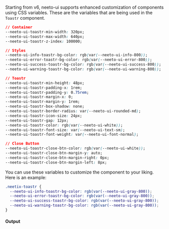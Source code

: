 Starting from v6, neeto-ui supports enhanced customization of components using
CSS variables. These are the variables that are being used in the `Toastr`
component.

```css
// Container
--neeto-ui-toastr-min-width: 320px;
--neeto-ui-toastr-max-width: 640px;
--neeto-ui-toastr-z-index: 100000;

// Styles
--neeto-ui-info-toastr-bg-color: rgb(var(--neeto-ui-info-800));
--neeto-ui-error-toastr-bg-color: rgb(var(--neeto-ui-error-800));
--neeto-ui-success-toastr-bg-color: rgb(var(--neeto-ui-success-800));
--neeto-ui-warning-toastr-bg-color: rgb(var(--neeto-ui-warning-800));

// Toastr
--neeto-ui-toastr-min-height: 48px;
--neeto-ui-toastr-padding-x: 1rem;
--neeto-ui-toastr-padding-y: 0.75rem;
--neeto-ui-toastr-margin-x: 0;
--neeto-ui-toastr-margin-y: 1rem;
--neeto-ui-toastr-box-shadow: none;
--neeto-ui-toastr-border-radius: var(--neeto-ui-rounded-md);
--neeto-ui-toastr-icon-size: 24px;
--neeto-ui-toastr-gap: 12px;
--neeto-ui-toastr-color: rgb(var(--neeto-ui-white));
--neeto-ui-toastr-font-size: var(--neeto-ui-text-sm);
--neeto-ui-toastr-font-weight: var(--neeto-ui-font-normal);

// Close Button
--neeto-ui-toastr-close-btn-color: rgb(var(--neeto-ui-white));
--neeto-ui-toastr-close-btn-margin-y: auto;
--neeto-ui-toastr-close-btn-margin-right: 0px;
--neeto-ui-toastr-close-btn-margin-left: 8px;
```

You can use these variables to customize the component to your liking. Here is
an example:

```css
.neetix-toastr {
  --neeto-ui-info-toastr-bg-color: rgb(var(--neeto-ui-gray-800));
  --neeto-ui-error-toastr-bg-color: rgb(var(--neeto-ui-gray-800));
  --neeto-ui-success-toastr-bg-color: rgb(var(--neeto-ui-gray-800));
  --neeto-ui-warning-toastr-bg-color: rgb(var(--neeto-ui-gray-800));
}
```

#### Output

